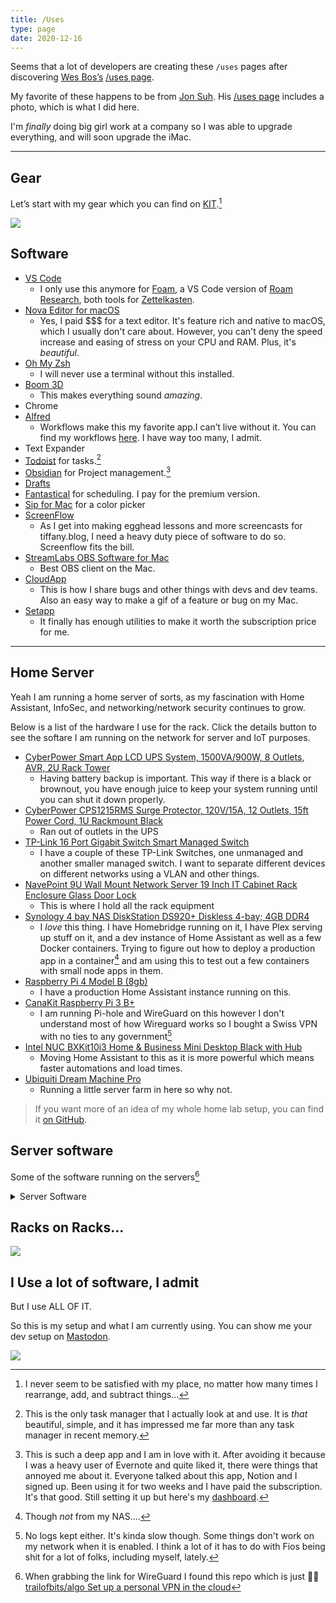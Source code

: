 ```yaml
---
title: /Uses
type: page
date: 2020-12-16
---
```


Seems that a lot of developers are creating these `/uses` pages after discovering [Wes Bos’s](https://twitter.com/wesbos) [/uses page](http://wesbos.com/uses).

My favorite of these happens to be from [Jon Suh](https://twitter.com/jonsuh). His [/uses page](https://jonsuh.com/uses/) includes a photo, which is what I did here.

I'm _finally_ doing big girl work at a company so I was able to upgrade everything, and will soon upgrade the iMac.

---

## Gear

Let’s start with my gear which you can find on [KIT](https://kit.co/tiffanywhite/my-office).[^1]

![](https://res.cloudinary.com/twhiteblog/image/upload/v1639727081/desk-setup_g7xzrm.webp)

## Software

- [VS Code](https://code.visualstudio.com/)
  - I only use this anymore for [Foam](https://foambubble.github.io/foam/), a VS Code version of [Roam Research](https://roamresearch.com/), both tools for [Zettelkasten](https://zettelkasten.de/).
- [Nova Editor for macOS](https://nova.app)
  - Yes, I paid $$$ for a text editor. It's feature rich and native to macOS, which I usually don't care about. However, you can't deny the speed increase and easing of stress on your CPU and RAM. Plus, it's _beautiful_.
- [Oh My Zsh](https://github.com/robbyrussell/oh-my-zsh)
  - I will never use a terminal without this installed.
- [Boom 3D](http://www.globaldelight.com/boom3d/index.php)
  - This makes everything sound _amazing_.
- Chrome
- [Alfred](https://www.alfredapp.com)
  - Workflows make this my favorite app.I can’t live without it. You can find my workflows [here](https://trw.im/alfred). I have way too many, I admit.
- Text Expander
- [Todoist](https://todosit.com) for tasks.[^2]
- [Obsidian](https://obsidian.md) for Project management.[^3]
- [Drafts](https://getdrafts.com/)
- [Fantastical](https://flexibits.com/fantastical) for scheduling. I pay for the premium version.
- [Sip for Mac](https://sipapp.io/) for a color picker
- [ScreenFlow](https://www.telestream.net/screenflow/overview.htm)
  - As I get into making egghead lessons and more screencasts for tiffany.blog, I need a heavy duty piece of software to do so. Screenflow fits the bill.
- [StreamLabs OBS Software for Mac](https://streamlabs.com/)
  - Best OBS client on the Mac.
- [CloudApp](https://www.getcloudapp.com/)
  - This is how I share bugs and other things with devs and dev teams. Also an easy way to make a gif of a feature or bug on my Mac.
- [Setapp](https://setapp.com/)
  - It finally has enough utilities to make it worth the subscription price for me.

<hr />

## Home Server
Yeah I am running a home server of sorts, as my fascination with Home Assistant, InfoSec, and networking/network security continues to grow.

Below is a list of the hardware I use for the rack. Click the details button to see the softare I am running on the network for server and IoT purposes.

- [CyberPower Smart App LCD UPS System, 1500VA/900W, 8 Outlets, AVR, 2U Rack Tower](https://www.amazon.com/gp/product/B00HDODQYS?psc=1)
  - Having battery backup is important. This way if there is a black or brownout, you have enough juice to keep your system running until you can shut it down properly.
- [CyberPower CPS1215RMS Surge Protector, 120V/15A, 12 Outlets, 15ft Power Cord, 1U Rackmount Black](https://www.amazon.com/gp/product/B00077INZU?psc=1)
  - Ran out of outlets in the UPS
- [TP-Link 16 Port Gigabit Switch Smart Managed Switch](https://www.amazon.com/gp/product/B0797KPRPK?psc=1)
  - I have a couple of these TP-Link Switches, one unmanaged and another smaller managed switch. I want to separate different devices on different networks using a VLAN and other things.
- [NavePoint 9U Wall Mount Network Server 19 Inch IT Cabinet Rack Enclosure Glass Door Lock](https://www.amazon.com/NavePoint-Network-Server-Cabinet-Enclosure/dp/B01FKOW4LS/144-7175663-3493110?psc=1)
  - This is where I hold all the rack equipment
- [Synology 4 bay NAS DiskStation DS920+ Diskless 4-bay; 4GB DDR4](https://www.amazon.com/gp/product/B087Z34F3R?psc=1)
  - I *love* this thing. I have Homebridge running on it, I have Plex serving up stuff on it, and a dev instance of Home Assistant as well as a few Docker containers. Trying to figure out how to deploy a production app in a container[^4] and am using this to test out a few containers with small node apps in them.
- [Raspberry Pi 4 Model B (8gb)](https://www.amazon.com/gp/product/B08R87H4RR?psc=1)
  - I have a production Home Assistant instance running on this.
- [CanaKit Raspberry Pi 3 B+](https://www.amazon.com/CanaKit-Raspberry-Premium-Clear-Supply/dp/B07BC7BMHY)
  - I am running Pi-hole and WireGuard on this however I don't understand most of how Wireguard works so I bought a Swiss VPN with no ties to any government[^5]
- [Intel NUC BXKit10i3 Home & Business Mini Desktop Black with Hub](https://www.amazon.com/gp/product/B09DCZQFF2?psc=1)
  - Moving Home Assistant to this as it is more powerful which means faster automations and load times.
- [Ubiquiti Dream Machine Pro](https://store.ui.com/collections/unifi-network-unifi-os-consoles/products/udm-pro)
  - Running a little server farm in here so why not.

> If you want more of an idea of my whole home lab setup, you can find it [on GitHub](https://homelab.tifflabs.org).


## Server software
Some of the software running on the servers[^6]

<details>
  <summary>Server Software</summary>
    <ul>
      <li><a href="hhttps://www.proxmox.com/en/downloads/category/iso-images-pve/">Proxmox</a></li>
      <li><a href="https://ubuntu.com/download/server">Ubuntu Server</a></li>
      <li><a href="https://www.docker.com/">Docker</a></li>
      <li><a href="https://k3s.io/">k3s</a></li>
      <li><a href="https://www.home-assistant.io/">Home Assistant</a></li>
      <li><a href="https://tailscale.com/">Tailscale</a></li>
      <li><a href="https://store.ui.com/collections/unifi-network-unifi-os-consoles/products/udm-pro/">UniFi OS</a></li>
    </ul>
</details>


## Racks on Racks...

![](https://res.cloudinary.com/twhiteblog/image/upload/c_scale,w_2359/v1639727091/IMG_8931_buplou.webp)


## I Use a lot of software, I admit

But I use ALL OF IT.

So this is my setup and what I am currently using. You can show me your dev setup on [Mastodon](https://hachyderm.io/@tiff).

![](https://res.cloudinary.com/twhiteblog/image/upload/c_scale,w_2082/v1639727371/IMG_8912_fwaqjh.jpg)

[^1]: I never seem to be satisfied with my place, no matter how many times I rearrange, add, and subtract things...
[^2]: This is the only task manager that I actually look at and use. It is _that_ beautiful, simple, and it has impressed me far more than any task manager in recent memory.
[^3]: This is such a deep app and I am in love with it. After avoiding it because I was a heavy user of Evernote and quite liked it, there were things that annoyed me about it. Everyone talked about this app, Notion and I signed up. Been using it for two weeks and I have paid the subscription. It's that good. Still setting it up but here's my [dashboard](http://trw.im/dash).
[^4]: Though *not* from my NAS....
[^5]: No logs kept either. It's kinda slow though. Some things don't work on my network when it is enabled. I think a lot of it has to do with Fios being shit for a lot of folks, including myself, lately.
[^6]: When grabbing the link for WireGuard I found this repo which is just 🤌🏽 [trailofbits/algo Set up a personal VPN in the cloud](https://github.com/trailofbits/algo)
